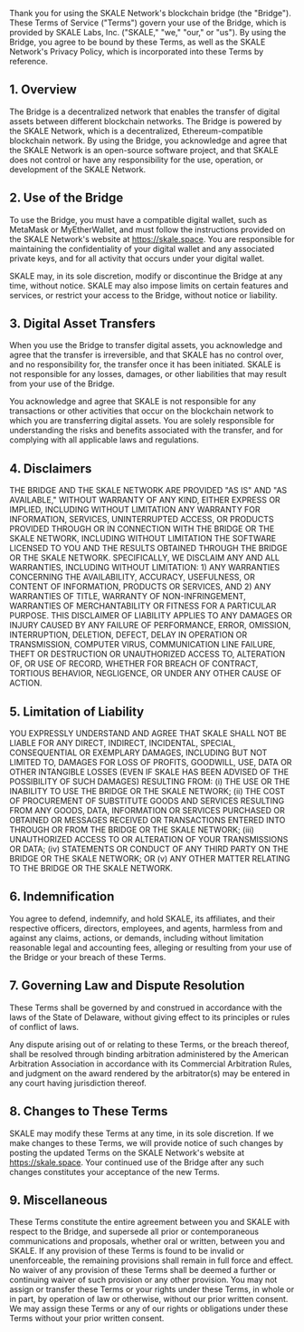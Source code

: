 Thank you for using the SKALE Network's blockchain bridge (the "Bridge"). These Terms of Service ("Terms") govern your use of the Bridge, which is provided by SKALE Labs, Inc. ("SKALE," "we," "our," or "us"). By using the Bridge, you agree to be bound by these Terms, as well as the SKALE Network's Privacy Policy, which is incorporated into these Terms by reference.

## 1. Overview
The Bridge is a decentralized network that enables the transfer of digital assets between different blockchain networks. The Bridge is powered by the SKALE Network, which is a decentralized, Ethereum-compatible blockchain network. By using the Bridge, you acknowledge and agree that the SKALE Network is an open-source software project, and that SKALE does not control or have any responsibility for the use, operation, or development of the SKALE Network.

## 2. Use of the Bridge
To use the Bridge, you must have a compatible digital wallet, such as MetaMask or MyEtherWallet, and must follow the instructions provided on the SKALE Network's website at https://skale.space. You are responsible for maintaining the confidentiality of your digital wallet and any associated private keys, and for all activity that occurs under your digital wallet.

SKALE may, in its sole discretion, modify or discontinue the Bridge at any time, without notice. SKALE may also impose limits on certain features and services, or restrict your access to the Bridge, without notice or liability.

## 3. Digital Asset Transfers
When you use the Bridge to transfer digital assets, you acknowledge and agree that the transfer is irreversible, and that SKALE has no control over, and no responsibility for, the transfer once it has been initiated. SKALE is not responsible for any losses, damages, or other liabilities that may result from your use of the Bridge.

You acknowledge and agree that SKALE is not responsible for any transactions or other activities that occur on the blockchain network to which you are transferring digital assets. You are solely responsible for understanding the risks and benefits associated with the transfer, and for complying with all applicable laws and regulations.

## 4. Disclaimers
THE BRIDGE AND THE SKALE NETWORK ARE PROVIDED "AS IS" AND "AS AVAILABLE," WITHOUT WARRANTY OF ANY KIND, EITHER EXPRESS OR IMPLIED, INCLUDING WITHOUT LIMITATION ANY WARRANTY FOR INFORMATION, SERVICES, UNINTERRUPTED ACCESS, OR PRODUCTS PROVIDED THROUGH OR IN CONNECTION WITH THE BRIDGE OR THE SKALE NETWORK, INCLUDING WITHOUT LIMITATION THE SOFTWARE LICENSED TO YOU AND THE RESULTS OBTAINED THROUGH THE BRIDGE OR THE SKALE NETWORK. SPECIFICALLY, WE DISCLAIM ANY AND ALL WARRANTIES, INCLUDING WITHOUT LIMITATION: 1) ANY WARRANTIES CONCERNING THE AVAILABILITY, ACCURACY, USEFULNESS, OR CONTENT OF INFORMATION, PRODUCTS OR SERVICES, AND 2) ANY WARRANTIES OF TITLE, WARRANTY OF NON-INFRINGEMENT, WARRANTIES OF MERCHANTABILITY OR FITNESS FOR A PARTICULAR PURPOSE. THIS DISCLAIMER OF LIABILITY APPLIES TO ANY DAMAGES OR INJURY CAUSED BY ANY FAILURE OF PERFORMANCE, ERROR, OMISSION, INTERRUPTION, DELETION, DEFECT, DELAY IN OPERATION OR TRANSMISSION, COMPUTER VIRUS, COMMUNICATION LINE FAILURE, THEFT OR DESTRUCTION OR UNAUTHORIZED ACCESS TO, ALTERATION OF, OR USE OF RECORD, WHETHER FOR BREACH OF CONTRACT, TORTIOUS BEHAVIOR, NEGLIGENCE, OR UNDER ANY OTHER CAUSE OF ACTION.

## 5. Limitation of Liability
YOU EXPRESSLY UNDERSTAND AND AGREE THAT SKALE SHALL NOT BE LIABLE FOR ANY DIRECT, INDIRECT, INCIDENTAL, SPECIAL, CONSEQUENTIAL OR EXEMPLARY DAMAGES, INCLUDING BUT NOT LIMITED TO, DAMAGES FOR LOSS OF PROFITS, GOODWILL, USE, DATA OR OTHER INTANGIBLE LOSSES (EVEN IF SKALE HAS BEEN ADVISED OF THE POSSIBILITY OF SUCH DAMAGES) RESULTING FROM: (i) THE USE OR THE INABILITY TO USE THE BRIDGE OR THE SKALE NETWORK; (ii) THE COST OF PROCUREMENT OF SUBSTITUTE GOODS AND SERVICES RESULTING FROM ANY GOODS, DATA, INFORMATION OR SERVICES PURCHASED OR OBTAINED OR MESSAGES RECEIVED OR TRANSACTIONS ENTERED INTO THROUGH OR FROM THE BRIDGE OR THE SKALE NETWORK; (iii) UNAUTHORIZED ACCESS TO OR ALTERATION OF YOUR TRANSMISSIONS OR DATA; (iv) STATEMENTS OR CONDUCT OF ANY THIRD PARTY ON THE BRIDGE OR THE SKALE NETWORK; OR (v) ANY OTHER MATTER RELATING TO THE BRIDGE OR THE SKALE NETWORK.

## 6. Indemnification
You agree to defend, indemnify, and hold SKALE, its affiliates, and their respective officers, directors, employees, and agents, harmless from and against any claims, actions, or demands, including without limitation reasonable legal and accounting fees, alleging or resulting from your use of the Bridge or your breach of these Terms.

## 7. Governing Law and Dispute Resolution
These Terms shall be governed by and construed in accordance with the laws of the State of Delaware, without giving effect to its principles or rules of conflict of laws.

Any dispute arising out of or relating to these Terms, or the breach thereof, shall be resolved through binding arbitration administered by the American Arbitration Association in accordance with its Commercial Arbitration Rules, and judgment on the award rendered by the arbitrator(s) may be entered in any court having jurisdiction thereof.

## 8. Changes to These Terms
SKALE may modify these Terms at any time, in its sole discretion. If we make changes to these Terms, we will provide notice of such changes by posting the updated Terms on the SKALE Network's website at https://skale.space. Your continued use of the Bridge after any such changes constitutes your acceptance of the new Terms.

## 9. Miscellaneous
These Terms constitute the entire agreement between you and SKALE with respect to the Bridge, and supersede all prior or contemporaneous communications and proposals, whether oral or written, between you and SKALE. If any provision of these Terms is found to be invalid or unenforceable, the remaining provisions shall remain in full force and effect. No waiver of any provision of these Terms shall be deemed a further or continuing waiver of such provision or any other provision. You may not assign or transfer these Terms or your rights under these Terms, in whole or in part, by operation of law or otherwise, without our prior written consent. We may assign these Terms or any of our rights or obligations under these Terms without your prior written consent.